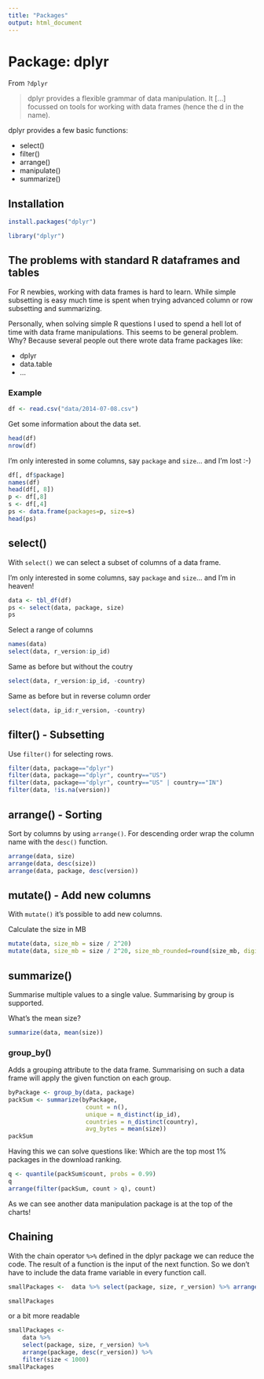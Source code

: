 ```yaml
---
title: "Packages"
output: html_document
---
```


# Package: dplyr

From `?dplyr`

> dplyr provides a flexible grammar of data manipulation. It [...] focussed on tools for working with data frames (hence the d in the name).

dplyr provides a few basic functions:

- select()
- filter()
- arrange()
- manipulate()
- summarize()

## Installation
```R
install.packages("dplyr")
```

```r
library("dplyr")
```

## The problems with standard R dataframes and tables

For R newbies, working with data frames is hard to learn. While simple subsetting is easy much time is spent when trying advanced column or row subsetting and summarizing.

Personally, when solving simple R questions I used to spend a hell lot of time with data frame manipulations. This seems to be general problem. Why? Because several people out there wrote data frame packages like:

- dplyr
- data.table
- ...

### Example
```r
df <- read.csv("data/2014-07-08.csv")
```

Get some information about the data set.
```r
head(df)
nrow(df)
```

I'm only interested in some columns, say `package` and `size`... and I'm lost :-)
```r
df[, df$package] 
names(df)
head(df[, 8])
p <- df[,8]
s <- df[,4]
ps <- data.frame(packages=p, size=s)
head(ps)
```

## select()

With `select()` we can select a subset of columns of a data frame.

I'm only interested in some columns, say `package` and `size`... and I'm in heaven!
```r
data <- tbl_df(df)
ps <- select(data, package, size)
ps
```

Select a range of columns
```r
names(data)
select(data, r_version:ip_id)
```
Same as before but without the coutry
```r
select(data, r_version:ip_id, -country)
```
Same as before but in reverse column order
```r
select(data, ip_id:r_version, -country)
```

## filter() - Subsetting

Use `filter()` for selecting rows.

```r
filter(data, package=="dplyr")
filter(data, package=="dplyr", country=="US")
filter(data, package=="dplyr", country=="US" | country=="IN")
filter(data, !is.na(version))
```


## arrange() - Sorting

Sort by columns by using `arrange()`. For descending order wrap the column name with the `desc()` function.
```r
arrange(data, size)
arrange(data, desc(size))
arrange(data, package, desc(version))
```

## mutate() - Add new columns

With `mutate()` it's possible to add new columns.

Calculate the size in MB
```r
mutate(data, size_mb = size / 2^20)
mutate(data, size_mb = size / 2^20, size_mb_rounded=round(size_mb, digits = 2))
```

## summarize()

Summarise multiple values to a single value. Summarising by group is supported.

What's the mean size?

```r
summarize(data, mean(size))
```

### group_by()

Adds a grouping attribute to the data frame. Summarising on such a data frame will apply the given function on each group.
```r
byPackage <- group_by(data, package)
packSum <- summarize(byPackage,
                      count = n(),
                      unique = n_distinct(ip_id),
                      countries = n_distinct(country),
                      avg_bytes = mean(size))
packSum
```

Having this we can solve questions like: Which are the top most 1% packages in the download ranking.
```r
q <- quantile(packSum$count, probs = 0.99)
q
arrange(filter(packSum, count > q), count)
```

As we can see another data manipulation package is at the top of the charts!

## Chaining

With the chain operator `%>%` defined in the dplyr package we can reduce the code. The result of a function is the input of the
next function. So we don't have to include the data frame variable in every function call.
```r
smallPackages <-  data %>% select(package, size, r_version) %>% arrange(package, desc(r_version)) %>%  filter(size < 1000)

smallPackages
```
or a bit more readable
```r
smallPackages <-  
    data %>% 
    select(package, size, r_version) %>% 
    arrange(package, desc(r_version)) %>%  
    filter(size < 1000)
smallPackages
```
